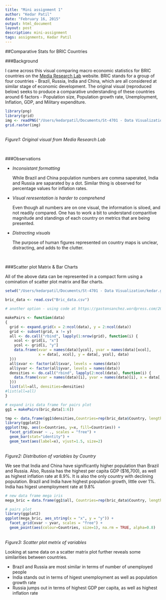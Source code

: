 ```yaml
---
title: "Mini assignment 1"
author: "Kedar Patil"
date: "February 16, 2015"
output: html_document
layout: post
description: mini-assignment
tags: assignments, Kedar Patil
---
```


##Comparative Stats for BRIC Countries
\


###Background

I came across this visual comparing macro economic statistics for BRIC countries on the [Media Research Lab](https://mediaresearchlab.wordpress.com/2012/04/22/infographics-bric-in-comparison/) website. BRIC stands for a group of four countries - Brazil, Russia, India and China, which are all considered at similar stage of economic development. The original visual (reproduced below) seeks to produce a comparative understanding of these countries around 6 factors -  Population size, Population growth rate, Unemployment, Inflation, GDP, and Military expenditure.
\  
\  

```r
library(png)
library(grid)
img <- readPNG("/Users/kedarpatil/Documents/St-4701 - Data Visualization/kedar.github.io/blog_assignment/_assets/russia-and-india-in-comparison.png")
grid.raster(img)

```
\
*Figure1: Original visual from Media Research Lab*

\  



###Observations

+ *Inconsistant formatting*

    While Brazil and China population numbers are comma saperated, India and       Russia are saparated by a dot. Similar thing is observed for percentage   values for inflation rates.   


+ *Visual reresentation is harder to comprehend*

    Even though all numbers are on one visual, the information is siloed, and not readily compared. One has to work a bit to understand comparitive magnitude and standings of each country on metrics that are being presented.   

+ *Distracting visuals*

    The purpose of human figures represented on country maps is unclear, distracting, and adds to the clutter. 

\  


###Scatter plot Matrix & Bar Charts

All of the above data can be represented in a compact form using a comination of scatter plot matrix and Bar charts. 
\
```r
setwd("/Users/kedarpatil/Documents/St-4701 - Data Visualization/kedar.github.io/blog_assignment")

bric_data <- read.csv("Bric_data.csv")

# another option - using code at https://gastonsanchez.wordpress.com/2012/08/27/scatterplot-matrices-with-ggplot/

makePairs <- function(data) 
{
  grid <- expand.grid(x = 2:ncol(data), y = 2:ncol(data))
  grid <- subset(grid, x != y)
  all <- do.call("rbind", lapply(1:nrow(grid), function(i) {
    xcol <- grid[i, "x"]
    ycol <- grid[i, "y"]
    data.frame(xvar = names(data)[ycol], yvar = names(data)[xcol], 
               x = data[, xcol], y = data[, ycol], data)
  }))
  all$xvar <- factor(all$xvar, levels = names(data))
  all$yvar <- factor(all$yvar, levels = names(data))
  densities <- do.call("rbind", lapply(2:ncol(data), function(i) {
    data.frame(xvar = names(data)[i], yvar = names(data)[i], x = data[, i])
  }))
  list(all=all, densities=densities)
#list(all=all)
}

# expand iris data frame for pairs plot
gg1 = makePairs(bric_data[1:6])

tmp <- data.frame(gg1$densities,Countries=rep(bric_data$Country, length=nrow(gg1$densities)))
library(ggplot2)
ggplot(tmp, aes(x=Countries, y=x, fill=Countries)) + 
  facet_grid(xvar ~ ., scales = "free") + 
  geom_bar(stat="identity") + 
  geom_text(aes(label=x), vjust=1.5, size=2)
```
\
*Figure2: Distribution of variables by Country*
\  

We see that India and China have significantly higher population than Brazil and Russia. Also, Russia has the highest per capita GDP ($16,700), as well as highest inflation rate at 8.9%. It is also the only country with declining population. Brazil and India have highest population growth, little over 1%. India has higest unemployment rate at 9.8%
\  



```r
# new data frame mega iris
mega_bric = data.frame(gg1$all, Countries=rep(bric_data$Country, length=nrow(gg1$all)))

# pairs plot
library(ggplot2)
ggplot(mega_bric, aes_string(x = "x", y = "y")) + 
  facet_grid(xvar ~ yvar, scales = "free") + 
  geom_point(aes(colour=Countries, size=1), na.rm = TRUE, alpha=0.8)
```
\
*Figure3: Scatter plot metrix of variables*
\  

Looking at same data on a scatter matrix plot further reveals some similarities between countries. 
\  


+    Brazil and Russia are most similar in terms of number of unemployed people
+    India stands out in terms of higest unemployment as well as population growth rate
+    Russia jumps out in terms of highest GDP per capita, as well as highest inflation rate
